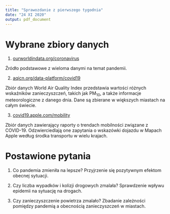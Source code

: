 ---
title: "Sprawozdanie z pierwszego tygodnia"
date: "24 XI 2020"
output: pdf_document
---


# Wybrane zbiory danych

1. [ourworldindata.org/coronavirus](https://ourworldindata.org/coronavirus)

Źródło podstawowe z wieloma danymi na temat pandemii.

2. [aqicn.org/data-platform/covid19](https://aqicn.org/data-platform/covid19/?fbclid=IwAR1ta3cmXjcGRdwDYwBGcP4Unbyj3Z4sJkA-chvCtRJDV5SDvn_PRniIYS4)

Zbiór danych World Air Quality Index przedstawia wartości różnych wskaźników zanieczyszczeń, takich jak PM$_{10}$, a także informacje meteorologiczne z danego dnia. Dane są zbierane w większych miastach na całym świecie.

3. [covid19.apple.com/mobility](https://covid19.apple.com/mobility?fbclid=IwAR2E-U7UEvbENdhjq28y1EhL9EbelPBs5s0SbKaiYrM1K9gzbHpviYd9K3U)

Zbiór danych zawierający raporty o trendach mobilności związane z COVID-19. Odzwierciedlają one zapytania o wskazówki dojazdu w Mapach Apple według środka transportu w wielu krajach.

# Postawione pytania

1. Co pandemia zmieniła na lepsze?
Przyjrzenie się pozytywnym efektom obecnej sytuacji.

2. Czy liczba wypadków i kolizji drogowych zmalała?
Sprawdzenie wpływu epidemii na sytuację na drogach.

3. Czy zanieczyszczenie powietrza zmalało?
Zbadanie zależności pomiędzy pandemią a obecnością zanieczyszczeń w miastach.
